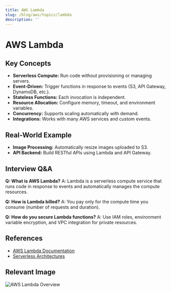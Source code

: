 ```yaml
---
title: AWS Lambda
slug: /blog/aws/topics/lambda
description: ''
---
```

# AWS Lambda

## Key Concepts
- **Serverless Compute:** Run code without provisioning or managing servers.
- **Event-Driven:** Trigger functions in response to events (S3, API Gateway, DynamoDB, etc.).
- **Stateless Functions:** Each invocation is independent.
- **Resource Allocation:** Configure memory, timeout, and environment variables.
- **Concurrency:** Supports scaling automatically with demand.
- **Integrations:** Works with many AWS services and custom events.

## Real-World Example
- **Image Processing:** Automatically resize images uploaded to S3.
- **API Backend:** Build RESTful APIs using Lambda and API Gateway.

## Interview Q&A
**Q: What is AWS Lambda?**
A: Lambda is a serverless compute service that runs code in response to events and automatically manages the compute resources.

**Q: How is Lambda billed?**
A: You pay only for the compute time you consume (number of requests and duration).

**Q: How do you secure Lambda functions?**
A: Use IAM roles, environment variable encryption, and VPC integration for private resources.

## References
- [AWS Lambda Documentation](https://docs.aws.amazon.com/lambda/index.html)
- [Serverless Architectures](https://aws.amazon.com/serverless/)

## Relevant Image
![AWS Lambda Overview](https://d1.awsstatic.com/diagrams/product-page-diagrams/AWS-Lambda@2x.7d7e6b7e2b2e2e7e2e7e2e7e2e7e2e7e.png)
